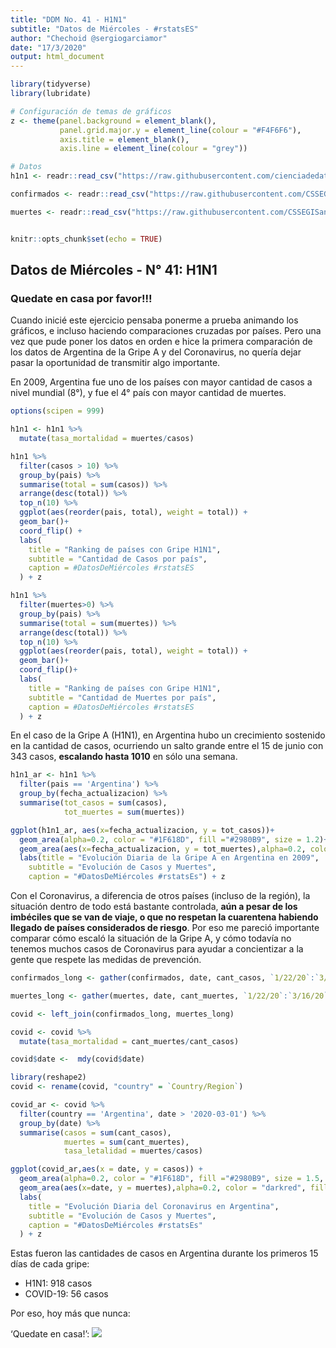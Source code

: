 ---
title: "DDM No. 41 - H1N1"
subtitle: "Datos de Miércoles - #rstatsES"
author: "Chechoid @sergiogarciamor"
date: "17/3/2020"
output: html_document
---

```{r setup, include=FALSE}
library(tidyverse)
library(lubridate)

# Configuración de temas de gráficos
z <- theme(panel.background = element_blank(),
           panel.grid.major.y = element_line(colour = "#F4F6F6"),
           axis.title = element_blank(),
           axis.line = element_line(colour = "grey"))

# Datos
h1n1 <- readr::read_csv("https://raw.githubusercontent.com/cienciadedatos/datos-de-miercoles/master/datos/2020/2020-03-11/h1n1.csv")

confirmados <- readr::read_csv("https://raw.githubusercontent.com/CSSEGISandData/COVID-19/master/csse_covid_19_data/csse_covid_19_time_series/time_series_19-covid-Confirmed.csv")

muertes <- readr::read_csv("https://raw.githubusercontent.com/CSSEGISandData/COVID-19/master/csse_covid_19_data/csse_covid_19_time_series/time_series_19-covid-Deaths.csv")


knitr::opts_chunk$set(echo = TRUE)
```

## Datos de Miércoles - N° 41: H1N1
### Quedate en casa por favor!!!

Cuando inicié este ejercicio pensaba ponerme a prueba animando los gráficos, e incluso haciendo comparaciones cruzadas por países. Pero una vez que pude poner los datos en orden e hice la primera comparación de los datos de Argentina de la Gripe A y del Coronavirus, no quería dejar pasar la oportunidad de transmitir algo importante.

En 2009, Argentina fue uno de los países con mayor cantidad de casos a nivel mundial (8°), y fue el 4° país con mayor cantidad de muertes. 

```{r echo = FALSE}
options(scipen = 999)

h1n1 <- h1n1 %>%
  mutate(tasa_mortalidad = muertes/casos)
```
```{r echo=TRUE}
h1n1 %>%
  filter(casos > 10) %>%
  group_by(pais) %>%
  summarise(total = sum(casos)) %>%
  arrange(desc(total)) %>%
  top_n(10) %>%
  ggplot(aes(reorder(pais, total), weight = total)) +
  geom_bar()+
  coord_flip() +
  labs(
    title = "Ranking de países con Gripe H1N1",
    subtitle = "Cantidad de Casos por país",
    caption = #DatosDeMiércoles #rstatsES
  ) + z
```

```{r echo=TRUE}
h1n1 %>%
  filter(muertes>0) %>%
  group_by(pais) %>%
  summarise(total = sum(muertes)) %>%
  arrange(desc(total)) %>%
  top_n(10) %>%
  ggplot(aes(reorder(pais, total), weight = total)) +
  geom_bar()+
  coord_flip()+
  labs(
    title = "Ranking de países con Gripe H1N1",
    subtitle = "Cantidad de Muertes por país",
    caption = #DatosDeMiércoles #rstatsES
  ) + z
```

En el caso de la Gripe A (H1N1), en Argentina hubo un crecimiento sostenido en la cantidad de casos, ocurriendo un salto grande entre el 15 de junio con 343 casos, **escalando hasta 1010** en sólo una semana.

```{r echo = TRUE}
h1n1_ar <- h1n1 %>%
  filter(pais == 'Argentina') %>%
  group_by(fecha_actualizacion) %>%
  summarise(tot_casos = sum(casos),
            tot_muertes = sum(muertes))

ggplot(h1n1_ar, aes(x=fecha_actualizacion, y = tot_casos))+
  geom_area(alpha=0.2, color = "#1F618D", fill ="#2980B9", size = 1.2)+
  geom_area(aes(x=fecha_actualizacion, y = tot_muertes),alpha=0.2, color = "darkred", fill ="red", size = 1)+
  labs(title = "Evolución Diaria de la Gripe A en Argentina en 2009",
    subtitle = "Evolución de Casos y Muertes",
    caption = "#DatosDeMiércoles #rstatsEs") + z
```

Con el Coronavirus, a diferencia de otros países (incluso de la región), la situación dentro de todo está bastante controlada, **aún a pesar de los imbéciles que se van de viaje, o que no respetan la cuarentena habiendo llegado de países considerados de riesgo**. Por eso me pareció importante comparar cómo escaló la situación de la Gripe A, y cómo todavía no tenemos muchos casos de Coronavirus para ayudar a concientizar a la gente que respete las medidas de prevención.

```{r echo=FALSE}
confirmados_long <- gather(confirmados, date, cant_casos, `1/22/20`:`3/16/20`, factor_key = FALSE)

muertes_long <- gather(muertes, date, cant_muertes, `1/22/20`:`3/16/20`, factor_key = FALSE)

covid <- left_join(confirmados_long, muertes_long)

covid <- covid %>%
  mutate(tasa_mortalidad = cant_muertes/cant_casos)

covid$date <-  mdy(covid$date)

library(reshape2)
covid <- rename(covid, "country" = `Country/Region`)
```
```{r echo=TRUE}
covid_ar <- covid %>%
  filter(country == 'Argentina', date > '2020-03-01') %>%
  group_by(date) %>%
  summarise(casos = sum(cant_casos),
            muertes = sum(cant_muertes),
            tasa_letalidad = muertes/casos)

ggplot(covid_ar,aes(x = date, y = casos)) +
  geom_area(alpha=0.2, color = "#1F618D", fill ="#2980B9", size = 1.5, label = "Casos") +
  geom_area(aes(x=date, y = muertes),alpha=0.2, color = "darkred", fill ="red", size = 1) +
  labs(
    title = "Evolución Diaria del Coronavirus en Argentina",
    subtitle = "Evolución de Casos y Muertes",
    caption = "#DatosDeMiércoles #rstatsEs"
  ) + z
```

Estas fueron las cantidades de casos en Argentina durante los primeros 15 días de cada gripe:

* H1N1: 918 casos
* COVID-19: 56 casos

Por eso, hoy más que nunca:

'Quedate en casa!': ![](https://i.redd.it/37z75slyx3m41.jpg)